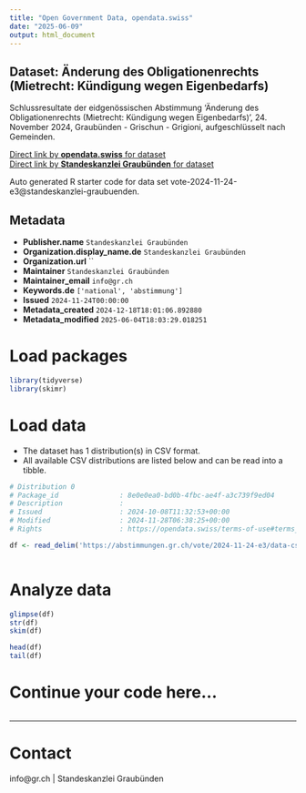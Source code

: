 ```yaml
---
title: "Open Government Data, opendata.swiss"
date: "2025-06-09"
output: html_document
---
```


## Dataset: Änderung des Obligationenrechts (Mietrecht: Kündigung wegen Eigenbedarfs)

Schlussresultate der eidgenössischen Abstimmung 'Änderung des Obligationenrechts (Mietrecht: Kündigung wegen Eigenbedarfs)', 24. November 2024, Graubünden - Grischun - Grigioni, aufgeschlüsselt nach Gemeinden.

[Direct link by **opendata.swiss** for dataset](https://opendata.swiss/de/dataset/anderung-des-obligationenrechts-mietrecht-kundigung-wegen-eigenbedarfs)<br>
[Direct link by **Standeskanzlei Graubünden** for dataset](https://abstimmungen.gr.ch/vote/2024-11-24-e3/data)

Auto generated R starter code for data set vote-2024-11-24-e3@standeskanzlei-graubuenden.

## Metadata

- **Publisher.name** `Standeskanzlei Graubünden`
- **Organization.display_name.de** `Standeskanzlei Graubünden`
- **Organization.url** ``
- **Maintainer** `Standeskanzlei Graubünden`
- **Maintainer_email** `info@gr.ch`
- **Keywords.de** `['national', 'abstimmung']`
- **Issued** `2024-11-24T00:00:00`
- **Metadata_created** `2024-12-18T18:01:06.892880`
- **Metadata_modified** `2025-06-04T18:03:29.018251`


# Load packages

```r

library(tidyverse)
library(skimr)

```

# Load data

-   The dataset has 1 distribution(s) in CSV format.
-   All available CSV distributions are listed below and can be read into a tibble.

```r

# Distribution 0
# Package_id               : 8e0e0ea0-bd0b-4fbc-ae4f-a3c739f9ed04
# Description              : 
# Issued                   : 2024-10-08T11:32:53+00:00
# Modified                 : 2024-11-28T06:38:25+00:00
# Rights                   : https://opendata.swiss/terms-of-use#terms_by

df <- read_delim('https://abstimmungen.gr.ch/vote/2024-11-24-e3/data-csv')



```

# Analyze data

```r

glimpse(df)
str(df)
skim(df)

head(df)
tail(df)

```

# Continue your code here...

```r

```

------------------------------------------------------------------------

# Contact

info@gr.ch | Standeskanzlei Graubünden
